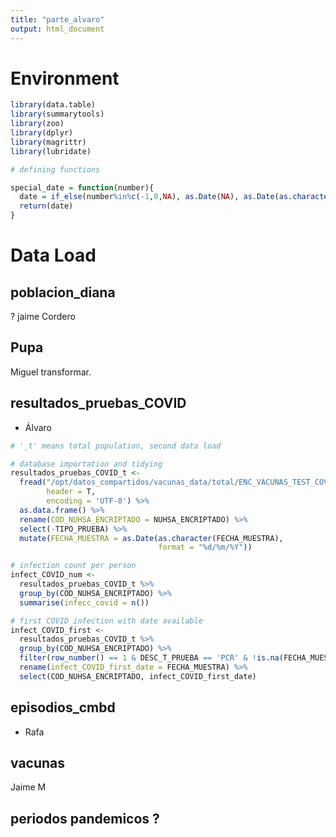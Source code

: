 ```yaml
---
title: "parte_alvaro"
output: html_document
---
```


# Environment

```r
library(data.table)
library(summarytools)
library(zoo)
library(dplyr)
library(magrittr)
library(lubridate)

# defining functions

special_date = function(number){
  date = if_else(number%in%c(-1,0,NA), as.Date(NA), as.Date(as.character(number),format="%Y%m%d"))
  return(date)
}
```

# Data Load

## poblacion_diana

? jaime Cordero

## Pupa

Miguel transformar.

## resultados_pruebas_COVID

* Álvaro

```r

# '_t' means total population, second data load

# database importation and tidying
resultados_pruebas_COVID_t <-
  fread("/opt/datos_compartidos/vacunas_data/total/ENC_VACUNAS_TEST_COVID.txt",
        header = T,
        encoding = 'UTF-8') %>% 
  as.data.frame() %>% 
  rename(COD_NUHSA_ENCRIPTADO = NUHSA_ENCRIPTADO) %>% 
  select(-TIPO_PRUEBA) %>% 
  mutate(FECHA_MUESTRA = as.Date(as.character(FECHA_MUESTRA),
                                 format = "%d/%m/%Y"))

# infection count per person
infect_COVID_num <-
  resultados_pruebas_COVID_t %>%
  group_by(COD_NUHSA_ENCRIPTADO) %>%
  summarise(infecc_covid = n())

# first COVID infection with date available
infect_COVID_first <-
  resultados_pruebas_COVID_t %>%
  group_by(COD_NUHSA_ENCRIPTADO) %>%
  filter(row_number() == 1 & DESC_T_PRUEBA == 'PCR' & !is.na(FECHA_MUESTRA)) %>% 
  rename(infect_COVID_first_date = FECHA_MUESTRA) %>%
  select(COD_NUHSA_ENCRIPTADO, infect_COVID_first_date)
```

## episodios_cmbd

 * Rafa

## vacunas

Jaime M

## periodos pandemicos ?